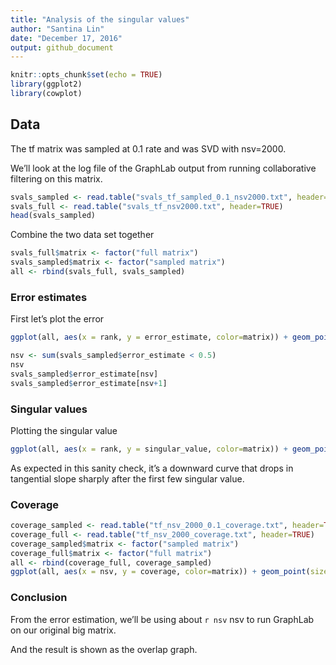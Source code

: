 ```yaml
---
title: "Analysis of the singular values"
author: "Santina Lin"
date: "December 17, 2016"
output: github_document
---
```


```r
knitr::opts_chunk$set(echo = TRUE)
library(ggplot2)
library(cowplot)
```

## Data 

The tf matrix was sampled at 0.1 rate and was SVD with nsv=2000. 

We'll look at the log file of the GraphLab output from running collaborative filtering on this matrix. 
```r
svals_sampled <- read.table("svals_tf_sampled_0.1_nsv2000.txt", header=TRUE)
svals_full <- read.table("svals_tf_nsv2000.txt", header=TRUE)
head(svals_sampled)
``` 

Combine the two data set together 
```r
svals_full$matrix <- factor("full matrix")
svals_sampled$matrix <- factor("sampled matrix")
all <- rbind(svals_full, svals_sampled)

```

### Error estimates 

First let's plot the error 
```r
ggplot(all, aes(x = rank, y = error_estimate, color=matrix)) + geom_point(size=1, alpha=0.6) + ylab("Error estimate") + xlab("Rank") + theme(legend.title=element_blank())
```

```r
nsv <- sum(svals_sampled$error_estimate < 0.5)
nsv
svals_sampled$error_estimate[nsv]
svals_sampled$error_estimate[nsv+1]
```

### Singular values 

Plotting the singular value
```r
ggplot(all, aes(x = rank, y = singular_value, color=matrix)) + geom_point(size=1, alpha=0.6) + ylab("Singular value") + xlab("Rank") + theme(legend.title=element_blank())
```

As expected in this sanity check, it's a downward curve that drops in tangential slope sharply after the first few singular value. 

### Coverage 

```r
coverage_sampled <- read.table("tf_nsv_2000_0.1_coverage.txt", header=TRUE)
coverage_full <- read.table("tf_nsv_2000_coverage.txt", header=TRUE)
coverage_sampled$matrix <- factor("sampled matrix")
coverage_full$matrix <- factor("full matrix")
all <- rbind(coverage_full, coverage_sampled)
ggplot(all, aes(x = nsv, y = coverage, color=matrix)) + geom_point(size=1, alpha=0.6) + ylab("Coverage") + xlab("# singular values") + theme(legend.title=element_blank())
```


### Conclusion

From the error estimation, we'll be using about `r nsv` nsv to run GraphLab on our original big matrix.  

And the result is shown as the overlap graph. 

